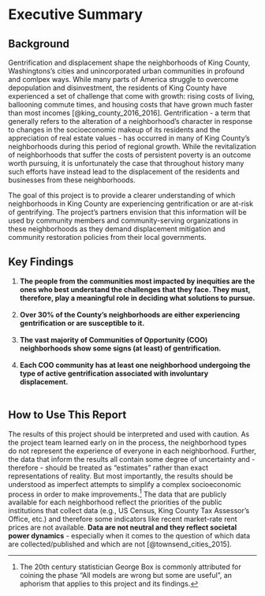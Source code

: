 # Executive Summary {-}

## Background {-}

Gentrification and displacement shape the neighborhoods of King County, Washingtons's cities and unincorporated urban communities in profound and comlpex ways. While many parts of America struggle to overcome depopulation and disinvestment, the residents of King County have experienced a set of challenge that come with growth: rising costs of living, ballooning commute times, and housing costs that have grown much faster than most incomes [@king_county_2016_2016]. Gentrification - a term that generally refers to the alteration of a neighborhood's character in response to changes in the socioeconomic makeup of its residents and the appreciation of real estate values - has occurred in many of King County's neighborhoods during this period of regional growth. While the revitalization of neighborhoods that suffer the costs of persistent poverty is an outcome worth pursuing, it is unfortunately the case that throughout history many such efforts have instead lead to the displacement of the residents and businesses from these neighborhoods.

The goal of this project is to provide a clearer understanding of which neighborhoods in King County are experiencing gentrification or are at-risk of gentrifying. The project's partners envision that this information will be used by community members and community-serving organizations in these neighborhoods as they demand displacement mitigation and community restoration policies from their local governments.

## Key Findings {-}

  1. **The people from the communities most impacted by inequities are the ones who best understand the challenges that they face. They must, therefore, play a meaningful role in deciding what solutions to pursue.**<br><br>
  2. **Over 30% of the County’s neighborhoods are either experiencing gentrification or are susceptible to it.**<br><br>
  3. **The vast majority of Communities of Opportunity (COO) neighborhoods show some signs (at least) of gentrification.**<br><br>
  4. **Each COO community has at least one neighborhood undergoing the type of active gentrification associated with involuntary displacement.**<br><br>


## How to Use This Report {-}

The results of this project should be interpreted and used with caution. As the project team learned early on in the process, the neighborhood types do not represent the experience of everyone in each neighborhood. Further, the data that inform the results all contain some degree of uncertainty and - therefore - should be treated as "estimates" rather than exact representations of reality. But most importantly, the results should be understood as imperfect attempts to simplify a complex socioeconomic process in order to make improvements.^[The 20th century statistician George Box is commonly attributed for coining the phase "All models are wrong but some are useful", an aphorism that applies to this project and its findings.] The data that are publicly available for each neighborhood reflect the priorities of the public institutions that collect data (e.g., US Census, King County Tax Assessor's Office, etc.) and therefore some indicators like recent market-rate rent prices are not available. **Data are not neutral and they reflect societal power dynamics** - especially when it comes to the question of which data are collected/published and which are not [@townsend_cities_2015].

 